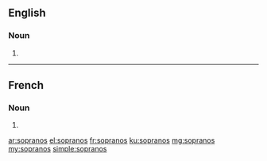 ==English==

===Noun===
{{head|en}}

# {{plural of|soprano}}

----

==French==

===Noun===
{{head|fr|g=m-p}}

# {{plural of|soprano|lang=fr}}

[[ar:sopranos]]
[[el:sopranos]]
[[fr:sopranos]]
[[ku:sopranos]]
[[mg:sopranos]]
[[my:sopranos]]
[[simple:sopranos]]